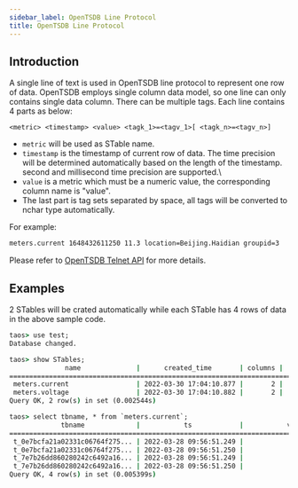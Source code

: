 ```yaml
---
sidebar_label: OpenTSDB Line Protocol
title: OpenTSDB Line Protocol
---
```



## Introduction

A single line of text is used in OpenTSDB line protocol to represent one row of data. OpenTSDB employs single column data model, so one line can only contains single data column. There can be multiple tags. Each line contains 4 parts as below:

```
<metric> <timestamp> <value> <tagk_1>=<tagv_1>[ <tagk_n>=<tagv_n>]
```

- `metric` will be used as STable name.
- `timestamp` is the timestamp of current row of data. The time precision will be determined automatically based on the length of the timestamp. second and millisecond time precision are supported.\
- `value` is a metric which must be a numeric value, the corresponding column name is "value".
- The last part is tag sets separated by space, all tags will be converted to nchar type automatically.

For example:

```txt
meters.current 1648432611250 11.3 location=Beijing.Haidian groupid=3
```

Please refer to [OpenTSDB Telnet API](http://opentsdb.net/docs/build/html/api_telnet/put.html) for more details.

## Examples

<Tabs defaultValue="java" groupId="lang">
  <TabItem label="Java" value="java">
    <JavaTelnet />
  </TabItem>
  <TabItem label="Python" value="Python">
    <PyTelnet />
  </TabItem>
  <TabItem label="Go" value="go">
    <GoTelnet />
  </TabItem>
  <TabItem label="Rust" value="rust">
    <RustTelnet />
  </TabItem>
  <TabItem label="Node.js" value="nodejs">
    <NodeTelnet />
  </TabItem>
  <TabItem label="C#" value="csharp">
    <CsTelnet />
  </TabItem>
  <TabItem label="C" value="c">
    <CTelnet />
  </TabItem>
</Tabs>

2 STables will be crated automatically while each STable has 4 rows of data in the above sample code.

```cmd
taos> use test;
Database changed.

taos> show STables;
              name              |      created_time       | columns |  tags  |   tables    |
============================================================================================
 meters.current                 | 2022-03-30 17:04:10.877 |       2 |      2 |           2 |
 meters.voltage                 | 2022-03-30 17:04:10.882 |       2 |      2 |           2 |
Query OK, 2 row(s) in set (0.002544s)

taos> select tbname, * from `meters.current`;
             tbname             |           ts            |           value           | groupid |            location            |
==================================================================================================================================
 t_0e7bcfa21a02331c06764f275... | 2022-03-28 09:56:51.249 |              10.800000000 | 3       | Beijing.Haidian                |
 t_0e7bcfa21a02331c06764f275... | 2022-03-28 09:56:51.250 |              11.300000000 | 3       | Beijing.Haidian                |
 t_7e7b26dd860280242c6492a16... | 2022-03-28 09:56:51.249 |              10.300000000 | 2       | Beijing.Chaoyang               |
 t_7e7b26dd860280242c6492a16... | 2022-03-28 09:56:51.250 |              12.600000000 | 2       | Beijing.Chaoyang               |
Query OK, 4 row(s) in set (0.005399s)
```
